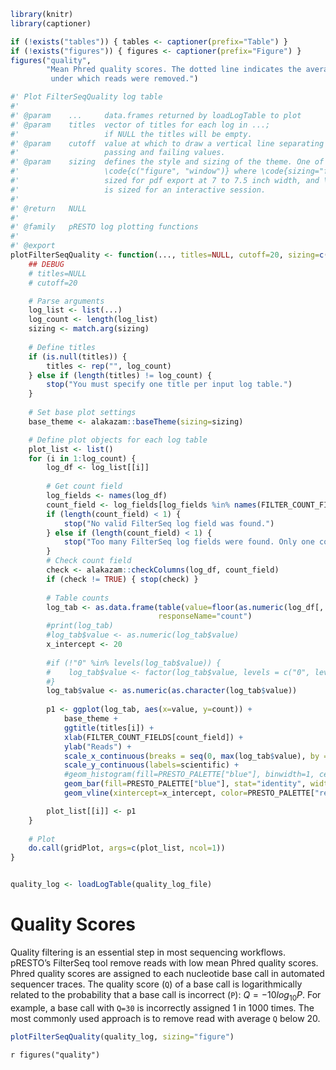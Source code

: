 
```R
library(knitr)
library(captioner)

if (!exists("tables")) { tables <- captioner(prefix="Table") }
if (!exists("figures")) { figures <- captioner(prefix="Figure") }
figures("quality", 
        "Mean Phred quality scores. The dotted line indicates the average quality score of 20
         under which reads were removed.")
```

```r
#' Plot FilterSeqQuality log table
#'
#' @param    ...     data.frames returned by loadLogTable to plot
#' @param    titles  vector of titles for each log in ...; 
#'                   if NULL the titles will be empty.
#' @param    cutoff  value at which to draw a vertical line separating 
#'                   passing and failing values.
#' @param    sizing  defines the style and sizing of the theme. One of 
#'                   \code{c("figure", "window")} where \code{sizing="figure"} is appropriately
#'                   sized for pdf export at 7 to 7.5 inch width, and \code{sizing="window"}
#'                   is sized for an interactive session.
#' 
#' @return   NULL
#' 
#' @family   pRESTO log plotting functions
#' 
#' @export
plotFilterSeqQuality <- function(..., titles=NULL, cutoff=20, sizing=c("figure", "window")) {
    ## DEBUG
    # titles=NULL
    # cutoff=20

    # Parse arguments
    log_list <- list(...)
    log_count <- length(log_list)
    sizing <- match.arg(sizing)
    
    # Define titles
    if (is.null(titles)) {
        titles <- rep("", log_count)
    } else if (length(titles) != log_count) {
        stop("You must specify one title per input log table.")
    }
    
    # Set base plot settings
    base_theme <- alakazam::baseTheme(sizing=sizing)

    # Define plot objects for each log table
    plot_list <- list()
    for (i in 1:log_count) {
        log_df <- log_list[[i]]
        
        # Get count field
        log_fields <- names(log_df)
        count_field <- log_fields[log_fields %in% names(FILTER_COUNT_FIELDS)]
        if (length(count_field) < 1) {
            stop("No valid FilterSeq log field was found.")
        } else if (length(count_field) < 1) {
            stop("Too many FilterSeq log fields were found. Only one count field should be present.")
        }
        # Check count field
        check <- alakazam::checkColumns(log_df, count_field)
        if (check != TRUE) { stop(check) }
        
        # Table counts
        log_tab <- as.data.frame(table(value=floor(as.numeric(log_df[, count_field]))), 
                                 responseName="count")
        #print(log_tab)
        #log_tab$value <- as.numeric(log_tab$value)
        x_intercept <- 20
        
        #if (!"0" %in% levels(log_tab$value)) {
        #    log_tab$value <- factor(log_tab$value, levels = c("0", levels(log_tab$value)))
        #}
        log_tab$value <- as.numeric(as.character(log_tab$value))
        
        p1 <- ggplot(log_tab, aes(x=value, y=count)) +
            base_theme +     
            ggtitle(titles[i]) +
            xlab(FILTER_COUNT_FIELDS[count_field]) +
            ylab("Reads") +
            scale_x_continuous(breaks = seq(0, max(log_tab$value), by = 10), expand = c(0, 0)) + 
            scale_y_continuous(labels=scientific) + 
            #geom_histogram(fill=PRESTO_PALETTE["blue"], binwidth=1, center=0) +
            geom_bar(fill=PRESTO_PALETTE["blue"], stat="identity", width=0.95, na.rm=TRUE) +
            geom_vline(xintercept=x_intercept, color=PRESTO_PALETTE["red"], linewidth=0.5, linetype=3)

        plot_list[[i]] <- p1
    }
    
    # Plot
    do.call(gridPlot, args=c(plot_list, ncol=1))
}


quality_log <- loadLogTable(quality_log_file)
```
\newpage

# Quality Scores

Quality filtering is an essential step in most sequencing workflows. pRESTO’s
FilterSeq tool remove reads with low mean Phred quality scores. 
Phred quality scores are assigned to each nucleotide base call in automated 
sequencer traces. The quality score (`Q`) of a base call is logarithmically 
related to the probability that a base call is incorrect (`P`): 
$Q = -10 log_{10} P$. For example, a base call with `Q=30` is incorrectly 
assigned 1 in 1000 times. The most commonly used approach is to remove read 
with average `Q` below 20.

```r
plotFilterSeqQuality(quality_log, sizing="figure")
```

`r figures("quality")`
